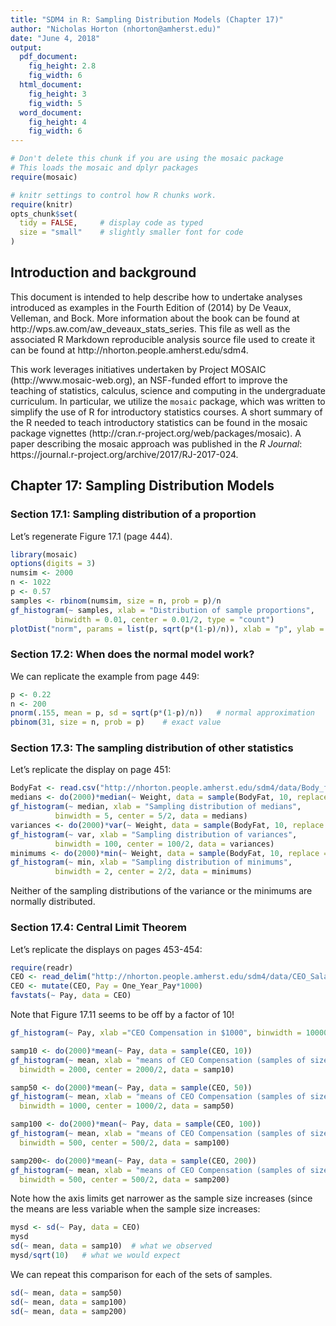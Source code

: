 ```yaml
---
title: "SDM4 in R: Sampling Distribution Models (Chapter 17)"
author: "Nicholas Horton (nhorton@amherst.edu)"
date: "June 4, 2018"
output: 
  pdf_document:
    fig_height: 2.8
    fig_width: 6
  html_document:
    fig_height: 3
    fig_width: 5
  word_document:
    fig_height: 4
    fig_width: 6
---
```



```r
# Don't delete this chunk if you are using the mosaic package
# This loads the mosaic and dplyr packages
require(mosaic)
```

```r
# knitr settings to control how R chunks work.
require(knitr)
opts_chunk$set(
  tidy = FALSE,     # display code as typed
  size = "small"    # slightly smaller font for code
)
```

## Introduction and background 

This document is intended to help describe how to undertake analyses introduced 
as examples in the Fourth Edition of \emph{Stats: Data and Models} (2014) by De Veaux, Velleman, and Bock.
More information about the book can be found at http://wps.aw.com/aw_deveaux_stats_series.  This
file as well as the associated R Markdown reproducible analysis source file used to create it can be found at http://nhorton.people.amherst.edu/sdm4.

This work leverages initiatives undertaken by Project MOSAIC (http://www.mosaic-web.org), an NSF-funded effort to improve the teaching of statistics, calculus, science and computing in the undergraduate curriculum. In particular, we utilize the `mosaic` package, which was written to simplify the use of R for introductory statistics courses. A short summary of the R needed to teach introductory statistics can be found in the mosaic package vignettes (http://cran.r-project.org/web/packages/mosaic).
A paper describing the mosaic approach was published in the *R Journal*: https://journal.r-project.org/archive/2017/RJ-2017-024.

## Chapter 17: Sampling Distribution Models

### Section 17.1: Sampling distribution of a proportion

Let's regenerate Figure 17.1 (page 444).

```r
library(mosaic)
options(digits = 3)
numsim <- 2000
n <- 1022
p <- 0.57
samples <- rbinom(numsim, size = n, prob = p)/n
gf_histogram(~ samples, xlab = "Distribution of sample proportions", 
          binwidth = 0.01, center = 0.01/2, type = "count")
plotDist("norm", params = list(p, sqrt(p*(1-p)/n)), xlab = "p", ylab = "f(p)")
```

### Section 17.2: When does the normal model work?

We can replicate the example from page 449:

```r
p <- 0.22
n <- 200
pnorm(.155, mean = p, sd = sqrt(p*(1-p)/n))   # normal approximation
pbinom(31, size = n, prob = p)    # exact value
```


### Section 17.3: The sampling distribution of other statistics

Let's replicate the display on page 451:

```r
BodyFat <- read.csv("http://nhorton.people.amherst.edu/sdm4/data/Body_fat_complete.csv")
medians <- do(2000)*median(~ Weight, data = sample(BodyFat, 10, replace = FALSE))
gf_histogram(~ median, xlab = "Sampling distribution of medians", 
          binwidth = 5, center = 5/2, data = medians)
variances <- do(2000)*var(~ Weight, data = sample(BodyFat, 10, replace = FALSE))
gf_histogram(~ var, xlab = "Sampling distribution of variances", 
          binwidth = 100, center = 100/2, data = variances)
minimums <- do(2000)*min(~ Weight, data = sample(BodyFat, 10, replace = FALSE))
gf_histogram(~ min, xlab = "Sampling distribution of minimums", 
          binwidth = 2, center = 2/2, data = minimums)
```

Neither of the sampling distributions of the variance or the minimums are normally distributed.

### Section 17.4: Central Limit Theorem

Let's replicate the displays on pages 453-454:

```r
require(readr)
CEO <- read_delim("http://nhorton.people.amherst.edu/sdm4/data/CEO_Salary_2012.txt", delim = "\t")
CEO <- mutate(CEO, Pay = One_Year_Pay*1000)
favstats(~ Pay, data = CEO)
```

Note that Figure 17.11 seems to be off by a factor of 10!
```r
gf_histogram(~ Pay, xlab ="CEO Compensation in $1000", binwidth = 10000, center = 10000/2-.01, data = CEO)
```


```r
samp10 <- do(2000)*mean(~ Pay, data = sample(CEO, 10))
gf_histogram(~ mean, xlab = "means of CEO Compensation (samples of size n = 10)", 
  binwidth = 2000, center = 2000/2, data = samp10)
```


```r
samp50 <- do(2000)*mean(~ Pay, data = sample(CEO, 50))
gf_histogram(~ mean, xlab = "means of CEO Compensation (samples of size n = 50)", 
  binwidth = 1000, center = 1000/2, data = samp50)
```

```r
samp100 <- do(2000)*mean(~ Pay, data = sample(CEO, 100))
gf_histogram(~ mean, xlab = "means of CEO Compensation (samples of size n = 100)", 
  binwidth = 500, center = 500/2, data = samp100)
```

```r
samp200<- do(2000)*mean(~ Pay, data = sample(CEO, 200))
gf_histogram(~ mean, xlab = "means of CEO Compensation (samples of size n = 200)", 
  binwidth = 500, center = 500/2, data = samp200)
```

Note how the axis limits get narrower as the sample size increases (since the means are less variable when the sample size increases:

```r
mysd <- sd(~ Pay, data = CEO) 
mysd
sd(~ mean, data = samp10)  # what we observed
mysd/sqrt(10)   # what we would expect
```

We can repeat this comparison for each of the sets of samples.

```r
sd(~ mean, data = samp50)
sd(~ mean, data = samp100)
sd(~ mean, data = samp200)
```


